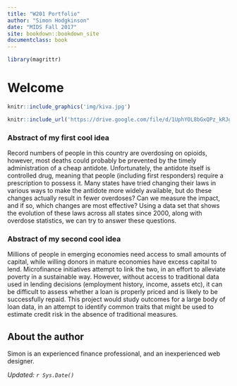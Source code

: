 ```yaml
---
title: "W201 Portfolio"
author: "Simon Hodgkinson"
date: "MIDS Fall 2017"
site: bookdown::bookdown_site
documentclass: book
---
```


<!-- This won't be displayed but it will initialize your R session. Add any R libraries you need here. -->
```r
library(magrittr)
```


# Welcome

<!-- You can include images saved within your repo... -->
```r
knitr::include_graphics('img/kiva.jpg')
```


<!-- Below this line is just examples of how you can embed video from Google Drive. First you have to enable sharing, then just get the object ID which is that long string between d/ and /preview and will also be appended to any sharing link you generate for your video. -->
<p>
```r
knitr::include_url('https://drive.google.com/file/d/1UphYOL8bGxQPz_kRJgBJ33-N8uaRLilq/view?usp=sharing')
```

### Abstract of my first cool idea

Record numbers of people in this country are overdosing on opioids, however, most deaths could probably be prevented by the timely administration of a cheap antidote. Unfortunately, the antidote itself is controlled drug, meaning that people (including first responders) require a prescription to possess it. Many states have tried changing their laws in various ways to make the antidote more widely available, but do these changes actually result in fewer overdoses? Can we measure the impact, and if so, which changes are most effective? Using a data set that shows the evolution of these laws across all states since 2000, along with overdose statistics, we can try to answer these questions.

### Abstract of my second cool idea

Millions of people in emerging economies need access to small amounts of capital, while willing donors in mature economies have excess capital to lend. Microfinance initiatives attempt to link the two, in an effort to alleviate poverty in a sustainable way. However, without access to traditional data used in lending decisions (employment history, income, assets etc), it can be difficult to assess whether a loan is properly priced and is likely to be successfully repaid. This project would study outcomes for a large body of loan data, in an attempt to identify common traits that might be used to estimate credit risk in the absence of traditional measures.
  


## About the author

Simon is an experienced finance professional, and an inexperienced web designer.

*Updated: `r Sys.Date()`*

